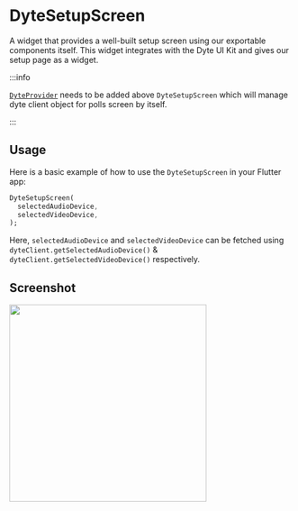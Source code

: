 # DyteSetupScreen

A widget that provides a well-built setup screen using our exportable components itself. This widget integrates with the Dyte UI Kit and gives our setup page as a widget.

:::info

[`DyteProvider`](./dyte-provider.mdx) needs to be added above `DyteSetupScreen` which will manage dyte client object for polls screen by itself.

:::

## Usage

Here is a basic example of how to use the `DyteSetupScreen` in your Flutter app:

```dart
DyteSetupScreen(
  selectedAudioDevice,
  selectedVideoDevice,
);
```

Here, `selectedAudioDevice` and `selectedVideoDevice` can be fetched using `dyteClient.getSelectedAudioDevice()` & `dyteClient.getSelectedVideoDevice()` respectively.

## Screenshot

<img src="/static/mobile/0.x.x/flutter-setup-page.png" width="350px" />
